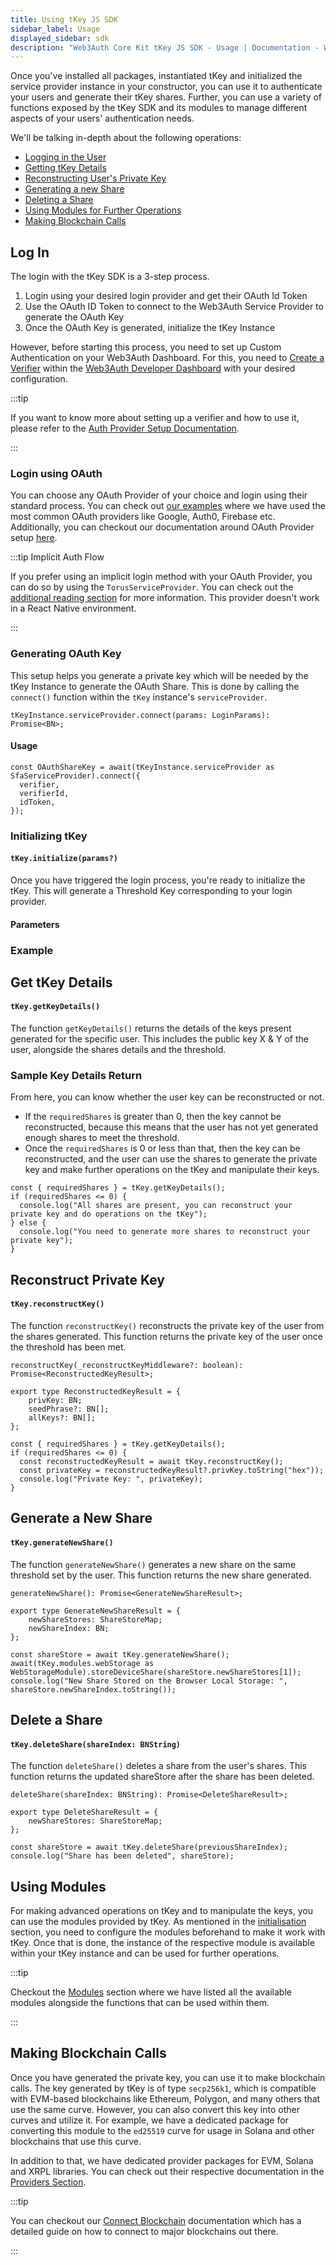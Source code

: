 ```yaml
---
title: Using tKey JS SDK
sidebar_label: Usage
displayed_sidebar: sdk
description: "Web3Auth Core Kit tKey JS SDK - Usage | Documentation - Web3Auth"
---
```



Once you've installed all packages, instantiated tKey and initialized the service provider instance in your constructor, you can use it to
authenticate your users and generate their tKey shares. Further, you can use a variety of functions exposed by the tKey SDK and its modules to manage
different aspects of your users' authentication needs.

We'll be talking in-depth about the following operations:

- [Logging in the User](#log-in)
- [Getting tKey Details](#get-tkey-details)
- [Reconstructing User's Private Key](#reconstruct-private-key)
- [Generating a new Share](#generate-a-new-share)
- [Deleting a Share](#delete-a-share)
- [Using Modules for Further Operations](#using-modules)
- [Making Blockchain Calls](#making-blockchain-calls)

<ThresholdKey />

## Log In

The login with the tKey SDK is a 3-step process.

1. Login using your desired login provider and get their OAuth Id Token
2. Use the OAuth ID Token to connect to the Web3Auth Service Provider to generate the OAuth Key
3. Once the OAuth Key is generated, initialize the tKey Instance

However, before starting this process, you need to set up Custom Authentication on your Web3Auth Dashboard. For this, you need to
[Create a Verifier](/auth-provider-setup/verifiers) within the [Web3Auth Developer Dashboard](https://dashboard.web3auth.io) with your desired
configuration.

:::tip

If you want to know more about setting up a verifier and how to use it, please refer to the [Auth Provider Setup Documentation](/auth-provider-setup).

:::

### Login using OAuth

You can choose any OAuth Provider of your choice and login using their standard process. You can check out
[our examples](https://github.com/Web3Auth/web3auth-core-kit-examples/) where we have used the most common OAuth providers like Google, Auth0,
Firebase etc. Additionally, you can checkout our documentation around OAuth Provider setup [here](/auth-provider-setup).

:::tip Implicit Auth Flow

If you prefer using an implicit login method with your OAuth Provider, you can do so by using the `TorusServiceProvider`. You can check out the
[additional reading section](/sdk/core-kit/tkey/intrinsic-flow) for more information. This provider doesn't work in a React Native environment.

:::

### Generating OAuth Key

This setup helps you generate a private key which will be needed by the tKey Instance to generate the OAuth Share. This is done by calling the
`connect()` function within the `tKey` instance's `serviceProvider`.

```tsx
tKeyInstance.serviceProvider.connect(params: LoginParams): Promise<BN>;
```

<SFALoginParams />

#### Usage

```tsx
const OAuthShareKey = await(tKeyInstance.serviceProvider as SfaServiceProvider).connect({
  verifier,
  verifierId,
  idToken,
});
```

### Initializing tKey

#### `tKey.initialize(params?)`

Once you have triggered the login process, you're ready to initialize the tKey. This will generate a Threshold Key corresponding to your login
provider.

#### Parameters

<TkeyInitParams />

### Example

<SFASPConnectExample />

## Get tKey Details

#### `tKey.getKeyDetails()`

The function `getKeyDetails()` returns the details of the keys present generated for the specific user. This includes the public key X & Y of the
user, alongside the shares details and the threshold.

### Sample Key Details Return

<TkeyKeyDetailsReturn />

From here, you can know whether the user key can be reconstructed or not.

- If the `requiredShares` is greater than 0, then the key cannot be reconstructed, because this means that the user has not yet generated enough
  shares to meet the threshold.
- Once the `requiredShares` is 0 or less than that, then the key can be reconstructed, and the user can use the shares to generate the private key and
  make further operations on the tKey and manipulate their keys.

```tsx title="Example"
const { requiredShares } = tKey.getKeyDetails();
if (requiredShares <= 0) {
  console.log("All shares are present, you can reconstruct your private key and do operations on the tKey");
} else {
  console.log("You need to generate more shares to reconstruct your private key");
}
```

## Reconstruct Private Key

#### `tKey.reconstructKey()`

The function `reconstructKey()` reconstructs the private key of the user from the shares generated. This function returns the private key of the user
once the threshold has been met.

```tsx
reconstructKey(_reconstructKeyMiddleware?: boolean): Promise<ReconstructedKeyResult>;

export type ReconstructedKeyResult = {
    privKey: BN;
    seedPhrase?: BN[];
    allKeys?: BN[];
};
```

```tsx title="Example"
const { requiredShares } = tKey.getKeyDetails();
if (requiredShares <= 0) {
  const reconstructedKeyResult = await tKey.reconstructKey();
  const privateKey = reconstructedKeyResult?.privKey.toString("hex"));
  console.log("Private Key: ", privateKey);
}
```

## Generate a New Share

#### `tKey.generateNewShare()`

The function `generateNewShare()` generates a new share on the same threshold set by the user. This function returns the new share generated.

```tsx
generateNewShare(): Promise<GenerateNewShareResult>;

export type GenerateNewShareResult = {
    newShareStores: ShareStoreMap;
    newShareIndex: BN;
};
```

```tsx title="Example"
const shareStore = await tKey.generateNewShare();
await(tKey.modules.webStorage as WebStorageModule).storeDeviceShare(shareStore.newShareStores[1]);
console.log("New Share Stored on the Browser Local Storage: ", shareStore.newShareIndex.toString());
```

## Delete a Share

#### `tKey.deleteShare(shareIndex: BNString)`

The function `deleteShare()` deletes a share from the user's shares. This function returns the updated shareStore after the share has been deleted.

```tsx
deleteShare(shareIndex: BNString): Promise<DeleteShareResult>;

export type DeleteShareResult = {
    newShareStores: ShareStoreMap;
};
```

```tsx title="Example"
const shareStore = await tKey.deleteShare(previousShareIndex);
console.log("Share has been deleted", shareStore);
```

## Using Modules

For making advanced operations on tKey and to manipulate the keys, you can use the modules provided by tKey. As mentioned in the
[initialisation](/sdk/core-kit/tkey/initialize) section, you need to configure the modules beforehand to make it work with tKey. Once that is done,
the instance of the respective module is available within your tKey instance and can be used for further operations.

:::tip

Checkout the [Modules](/sdk/core-kit/tkey/modules) section where we have listed all the available modules alongside the functions that can be used
within them.

:::

## Making Blockchain Calls

Once you have generated the private key, you can use it to make blockchain calls. The key generated by tKey is of type `secp256k1`, which is
compatible with EVM-based blockchains like Ethereum, Polygon, and many others that use the same curve. However, you can also convert this key into
other curves and utilize it. For example, we have a dedicated package for converting this module to the `ed25519` curve for usage in Solana and other
blockchains that use this curve.

In addition to that, we have dedicated provider packages for EVM, Solana and XRPL libraries. You can check out their respective documentation in the
[Providers Section](/sdk/providers/).

:::tip

You can checkout our [Connect Blockchain](/connect-blockchain) documentation which has a detailed guide on how to connect to major blockchains out
there.

:::
